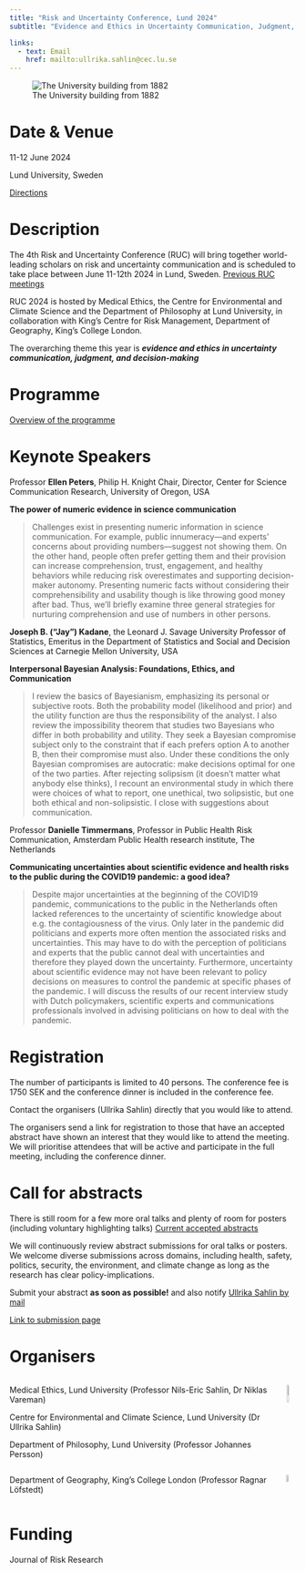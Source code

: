 ```yaml
---
title: "Risk and Uncertainty Conference, Lund 2024"
subtitle: "Evidence and Ethics in Uncertainty Communication, Judgment, and Decision-Making"

links:
  - text: Email
    href: mailto:ullrika.sahlin@cec.lu.se
---
```


![The University building from 1882](img/Universitetshuset_sep2016_18_smaller.png){width="40%,fig-align=\"center\""}

# Date & Venue

11-12 June 2024

Lund University, Sweden

[Directions](directions.qmd)

# Description

The 4th Risk and Uncertainty Conference (RUC) will bring together world-leading scholars on risk and uncertainty communication and is scheduled to take place between June 11-12th 2024 in Lund, Sweden. [Previous RUC meetings](History.qmd)

RUC 2024 is hosted by Medical Ethics, the Centre for Environmental and Climate Science and the Department of Philosophy at Lund University, in collaboration with King's Centre for Risk Management, Department of Geography, King's College London.

The overarching theme this year is ***evidence and ethics in uncertainty communication, judgment, and decision-making***

# Programme

[Overview of the programme](Programme.qmd)

# Keynote Speakers

Professor **Ellen Peters**, Philip H. Knight Chair, Director, Center for Science Communication Research, University of Oregon, USA

**The power of numeric evidence in science communication**

> Challenges exist in presenting numeric information in science communication. For example, public innumeracy—and experts’ concerns about providing numbers—suggest not showing them. On the other hand, people often prefer getting them and their provision can increase comprehension, trust, engagement, and healthy behaviors while reducing risk overestimates and supporting decision-maker autonomy. Presenting numeric facts without considering their comprehensibility and usability though is like throwing good money after bad. Thus, we’ll briefly examine three general strategies for nurturing comprehension and use of numbers in other persons.

**Joseph B. ("Jay") Kadane**, the Leonard J. Savage University Professor of Statistics, Emeritus in the Department of Statistics and Social and Decision Sciences at Carnegie Mellon University, USA

**Interpersonal Bayesian Analysis: Foundations, Ethics, and Communication**

> I review the basics of Bayesianism, emphasizing its personal or subjective roots. Both the probability model (likelihood and prior) and the utility function are thus the responsibility of the analyst. I also review the impossibility theorem that studies two Bayesians who differ in both probability and utility. They seek a Bayesian compromise subject only to the constraint that if each prefers option A to another B, then their compromise must also. Under these conditions the only Bayesian compromises are autocratic: make decisions optimal for one of the two parties. After rejecting solipsism (it doesn't matter what anybody else thinks), I recount an environmental study in which there were choices of what to report, one unethical, two solipsistic, but one both ethical and non-solipsistic. I close with suggestions about communication.

Professor **Danielle Timmermans**, Professor in Public Health Risk Communication, Amsterdam Public Health research institute, The Netherlands

**Communicating uncertainties about scientific evidence and health risks to the public during the COVID19 pandemic: a good idea?**

> Despite major uncertainties at the beginning of the COVID19 pandemic, communications to the public in the Netherlands often lacked references to the uncertainty of scientific knowledge about e.g. the contagiousness of the virus. Only later in the pandemic did politicians and experts more often mention the associated risks and uncertainties. This may have to do with the perception of politicians and experts that the public cannot deal with uncertainties and therefore they played down the uncertainty. Furthermore, uncertainty about scientific evidence may not have been relevant to policy decisions on measures to control the pandemic at specific phases of the pandemic. I will discuss the results of our recent interview study with Dutch policymakers, scientific experts and communications professionals involved in advising politicians on how to deal with the pandemic.

# Registration

The number of participants is limited to 40 persons. The conference fee is 1750 SEK and the conference dinner is included in the conference fee.

Contact the organisers (Ullrika Sahlin) directly that you would like to attend.

The organisers send a link for registration to those that have an accepted abstract have shown an interest that they would like to attend the meeting. We will prioritise attendees that will be active and participate in the full meeting, including the conference dinner.

# Call for abstracts

There is still room for a few more oral talks and plenty of room for posters (including voluntary highlighting talks) [Current accepted abstracts](Programme.qmd)

We will continuously review abstract submissions for oral talks or posters. We welcome diverse submissions across domains, including health, safety, politics, security, the environment, and climate change as long as the research has clear policy-implications.

Submit your abstract **as soon as possible!** and also notify [Ullrika Sahlin by mail](mailto:ullrika.sahlin@cec.lu.se)

[Link to submission page](https://www.cec.lu.se/webform/ruc2024)

# Organisers

::: columns
::: {.column width="\"50%"}
Medical Ethics, Lund University (Professor Nils-Eric Sahlin, Dr Niklas Vareman)

Centre for Environmental and Climate Science, Lund University (Dr Ullrika Sahlin)

Department of Philosophy, Lund University (Professor Johannes Persson)
:::

::: {.column width="\"50%"}
![](img/LundUniversity_C2line_RGB.png){width="44%"}
:::
:::

::: columns
::: {.column width="\"50%"}
Department of Geography, King's College London (Professor Ragnar Löfstedt)
:::

::: {.column width="\"50%"}
![](img/kings.png){width="44%"}
:::
:::

# Funding

Journal of Risk Research
